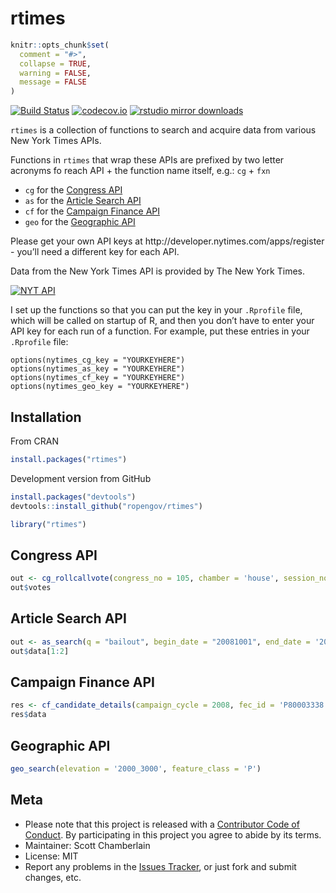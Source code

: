 rtimes
======

```r
knitr::opts_chunk$set(
  comment = "#>",
  collapse = TRUE,
  warning = FALSE,
  message = FALSE
)
```

[![Build Status](https://api.travis-ci.org/rOpenGov/rtimes.png)](https://travis-ci.org/rOpenGov/rtimes)
[![codecov.io](https://codecov.io/github/rOpenGov/rtimes/coverage.svg?branch=master)](https://codecov.io/github/rOpenGov/rtimes?branch=master)
[![rstudio mirror downloads](http://cranlogs.r-pkg.org/badges/rtimes?color=2ED968)](https://github.com/metacran/cranlogs.app)

`rtimes` is a collection of functions to search and acquire data from various New York Times APIs.

Functions in `rtimes` that wrap these APIs are prefixed by two letter acronyms fo reach API + the function name itself, e.g.: `cg` + `fxn`

* `cg` for the [Congress API](http://developer.nytimes.com/docs/congress_api)
* `as` for the [Article Search API](http://developer.nytimes.com/docs/read/article_search_api_v2)
* `cf` for the [Campaign Finance API](http://developer.nytimes.com/docs/campaign_finance_api/)
* `geo` for the [Geographic API](http://developer.nytimes.com/docs/geographic_api)

Please get your own API keys at http://developer.nytimes.com/apps/register - you'll need a different key for each API.

Data from the New York Times API is provided by The New York Times.

<a border="0" href="http://developer.nytimes.com" ><img src="http://graphics8.nytimes.com/packages/images/developer/logos/poweredby_nytimes_200b.png" alt="NYT API" /></a>

I set up the functions so that you can put the key in your `.Rprofile` file, which will be called on startup of R, and then you don't have to enter your API key for each run of a function. For example, put these entries in your `.Rprofile` file:

```
options(nytimes_cg_key = "YOURKEYHERE")
options(nytimes_as_key = "YOURKEYHERE")
options(nytimes_cf_key = "YOURKEYHERE")
options(nytimes_geo_key = "YOURKEYHERE")
```

## Installation

From CRAN

```r
install.packages("rtimes")
```

Development version from GitHub

```r
install.packages("devtools")
devtools::install_github("ropengov/rtimes")
```

```r
library("rtimes")
```

## Congress API

```r
out <- cg_rollcallvote(congress_no = 105, chamber = 'house', session_no = 2, rollcall_no = 38)
out$votes
```

## Article Search API

```r
out <- as_search(q = "bailout", begin_date = "20081001", end_date = '20081201')
out$data[1:2]
```

## Campaign Finance API

```r
res <- cf_candidate_details(campaign_cycle = 2008, fec_id = 'P80003338')
res$data
```

## Geographic API

```r
geo_search(elevation = '2000_3000', feature_class = 'P')
```

## Meta

+ Please note that this project is released with a [Contributor Code of Conduct](CONDUCT.md). By participating in this project you agree to abide by its terms.
+ Maintainer: Scott Chamberlain
+ License: MIT
+ Report any problems in the [Issues Tracker](https://github.com/ropengov/rtimes/issues), or just fork and submit changes, etc.
